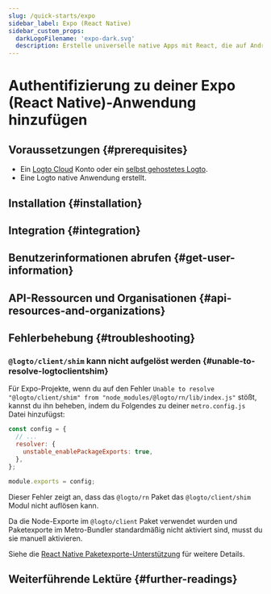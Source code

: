 ```yaml
---
slug: /quick-starts/expo
sidebar_label: Expo (React Native)
sidebar_custom_props:
  darkLogoFilename: 'expo-dark.svg'
  description: Erstelle universelle native Apps mit React, die auf Android, iOS und im Web laufen.
---
```




# Authentifizierung zu deiner Expo (React Native)-Anwendung hinzufügen

<GuideTip />

## Voraussetzungen \{#prerequisites}

- Ein [Logto Cloud](https://cloud.logto.io) Konto oder ein [selbst gehostetes Logto](/introduction/set-up-logto-oss).
- Eine Logto native Anwendung erstellt.

## Installation \{#installation}

<Installation />

## Integration \{#integration}

<Integration />

## Benutzerinformationen abrufen \{#get-user-information}

<GetUserInformation />

## API-Ressourcen und Organisationen \{#api-resources-and-organizations}

<ApiResources />

## Fehlerbehebung \{#troubleshooting}

### `@logto/client/shim` kann nicht aufgelöst werden \{#unable-to-resolve-logtoclientshim}

Für Expo-Projekte, wenn du auf den Fehler `Unable to resolve "@logto/client/shim" from "node_modules/@logto/rn/lib/index.js"` stößt, kannst du ihn beheben, indem du Folgendes zu deiner `metro.config.js` Datei hinzufügst:

```js title="metro.config.js"
const config = {
  // ...
  resolver: {
    unstable_enablePackageExports: true,
  },
};

module.exports = config;
```

Dieser Fehler zeigt an, dass das `@logto/rn` Paket das `@logto/client/shim` Modul nicht auflösen kann.

Da die Node-Exporte im `@logto/client` Paket verwendet wurden und Paketexporte im Metro-Bundler standardmäßig nicht aktiviert sind, musst du sie manuell aktivieren.

Siehe die [React Native Paketexporte-Unterstützung](https://reactnative.dev/blog/2023/06/21/package-exports-support#enabling-package-exports-beta) für weitere Details.

## Weiterführende Lektüre \{#further-readings}

<FurtherReadings />
